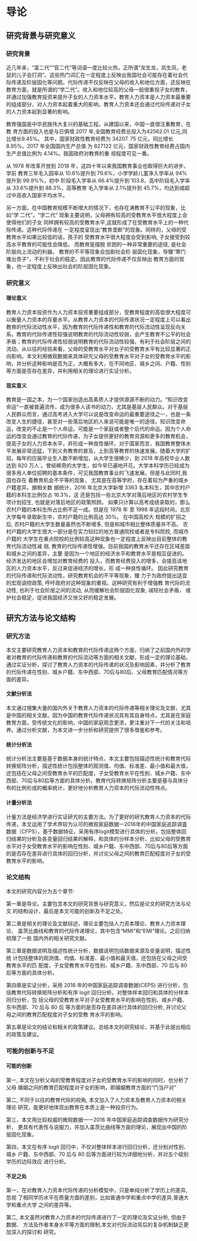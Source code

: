 # 导论

## 研究背景与研究意义

### 研究背景

近几年来，“富二代”“官二代”等词语一度比较火热，正所谓“龙生龙，凤生凤，老鼠的儿子会打洞”。这些热门词汇在一定程度上反映出我国社会可能存在着社会代际传递及阶层固化等问题。代际传递不仅反映在父母的收入和地位方面，还反映在教育方面，就是所谓的“学二代”。收入和地位较高的父母一般很重视子女的教育，并通过加强教育投资来提升子女的人力资本水平。教育人力资本是人力资本最重要的组成部分，对人力资本起着重大的影响，教育人力资本还会通过代际传递对子女的人力资本起到显著的影响。

教育强国是中华民族伟大复兴的基础工程。从建国以来，中国一直很注重教育，在教
育方面的投入也是与日俱增.2017 年,全国教育经费总投入为42562.01 亿元,同比增长9.45%。
其中，国家财政性教育经费为 34207. 75 亿元，同比增长 8.95%。2017 年全国国内生产总值
为 827122 亿元，国家财政性教育经费占国内生产总值比例为 4.14%。我国政府对教育的重
视程度可见一番。

从 1978 年改革开放到 2018 年，这四十年以来我国教育事业也取得巨大的进步。学前
教育三年毛入园率从 10.6%提升到 79.6%，小学学龄儿童净入学率从 94%提升到 99.9%%，初中
阶段毛入学率从 66.4%提升到 103.8，高中阶段毛入学率从 33.6%提升到 88.3%，高等教育
毛入学率从 2.1%提升到 45.7%，均达到或超过中高收入国家平均水平。

另一方面，在中国教育规模不断增大的情况下，也存在涛教育不公平的现象，比如“学
二代”。“学二代” 现象主要说明，父母拥有较高的受教育水平很大程度上会使得他们的子女
同样拥有较高的受教育水平,这就形成了在受教育水平上的一种代际传递。这种代际传递在
一定程度呈现出“教育垄断”的现象。同样的，父母的受教育水平如果比较低的话，孩子的
受教育水平很大程度会受到影响, 子女接受到较高水平教育的可能性会降低。 而教育是摆脱
贫困的一种非常重要的途径, 是社会阶层向上流动的利器。 教育的不平等现象会加剧社会阶
层固化现象，导臻“寒门难出贵子”，不利于社会的稳定。因此教育的代际传递不仅反映出
教育方面的现象，也一定程度上反映出社会的阶层固化现象。


### 研究意义

#### 理论意义

教育人力资本投资作为人力资本投资重要组成部分，受教育程度的高低很大程度可以衡量人力资本的存量水平。从教育人力资本的代际传递状况一定程度上可以看出教育的代际流动性水平，因为教育的代际传递性和教育的代际流动性呈现反向关系。教育的代际传递性较强说明教育的代际流动性较弱，会产生教育不公平的社会矛盾；教育的代际传递性较弱说明教育的代际流动性较强，有利于社会阶层之间的流动。从以往的经验来看，父母的受教育水平对女子的受教育水平有比较显著的正向影响。本文利用微观数据来具体研宄父母的受教育水平对子女的受教育水平的影响，并分析这种影响是否为正，大概有多大，在不同地区、城乡之间、户籍、性别等方面是否存在差异，并利用相关的理论进行实证分析。


#### 现实意义

教育是一国之本，为一个国家创造出高素质人才提供源源不断的动力。“知识改变命运”一直被普遍流传，成为很多人读书的动力，尤其是基层人民群众。对于基层人民群众而言，通过高考进入大学可以说是改变命运的最重要途径之一，也是一条改变人生的捷径，甚至对一些落后地区的人来说可能是唯一的途径。知识改变命运，改变的不止是一个人命运，可能是一个家庭或者整个后代的命运。因为个人命运的改变会通过教育的代际传递，为子女提供更好的教育资源和更多的教育机会，提高子女的人力资本水平，并形成一种良性循环。对于国家而言，我国教育整体水平发展非常迅猛，下到义务教育的普及，上到高等教育的快速发展。随着大学的扩招，每年的应届毕业生人数不断增加，从大学生很稀少，到 2018 年高校毕业人数达到 820 万人`。曾经稀奇的大学生，如今早已遍地开花。大学本科学历已经成为
很多用人单位招聘的基本条件，可见我国教育事业的飞速发展。但是与此同时,我国也存在
着教育机会不平等的现象， 尤其是在高等学府，存在着较为严重的城乡户籍差异。据相关数
据统计，2016 年北京大学新增 3363 名本科生，其中农村户籍的本科生比例仅占 16.3%，这
还是包括一些北京大学对落后地区的农村学生专项计划招生, 也就是对落后地区的政策照顾。
如果只计算以高考成绩录取的，那么农村户籍的本科生所占比例不足一成。但是在 1978 年
至 1998 年这段时间，北京大学每年录取新生中，农村户籍的比例高达 30%。 在中国高校大
规模的扩招之后, 农村户籍的大学生数量虽然也不断增多, 但是和城市相比整体质量并不高。
农村户籍的大学生很大一部分是在实力较红的地方普通院校或者是专科院校, 而城市户籍的
大学生在重点院校的比例较高这种现象也一定程度上反映出目前整体的教育代际流动性减
弱, 教育的代际传递性增强。目前我国的教育水平还存在区域差距和城乡之间的差异，主要
是因为一个地区的经济水平和教育水平是相互促进的。经济发达的地区会增加对教育经费的
投入，而教育经费投入的增多，会提高该地区的人力资本水平，反过来促进经济的增长，形
成一种良性循环。 因此研究教育的代际传递和代际流动性，研究教育机会的不平等现象，臻
力于为政府提出适宜的宏观调控政策, 呼吁政府对这种现象的重视。这种研究有利于增强教
育代际的流动性, 也利于社会阶层之间的流动, 从而缓解社会阶层固化现象, 减轻社会矛盾，
维护社会稳定，促进我国经济又快又好的稳定发展。


## 研宄方法与论文结构

### 研宄方法

本文主要研究教育人力资本和教育的代际传递这两个方面，归纳了之前国内外的学者对教育的代际传递和教育的代际流动等方面的相关文献，形成一定的理论基础，通过实证分析，探讨了教育人力资本的代际传递的状况及影响因素，并分析了教育的代际传递在性别、城乡户籍、东中西部、70后与80后、父母教育匹配情况等方面的差异。

#### 文献分析法


本文通过搜集大量的国内外关于教育人力资本的代际传递等相关理论及文献，尤其是中国的相关文献。因为中国的教育代际传递状况具有其自身特点，尤其是在家庭教育方面，受传统文化的影响，中国的家庭观念更浓，更注重对下一代的关注和培养。通过分析文献，为本文进一步分析和研究提供了很多借鉴和参考。


#### 统计分析法


统计分析法主要是基于数据本身的统计特点，本文主要包括描述性统计和教育代际转换矩阵分析，描述性统计包括整体的观测值、均值、标准差、最小值和最大值，还包括在父母之间受教育水平的匹配度，子女受教育水平在性别、城乡户籍、东中西部、70后与80后等方面的具体分析。教育代际转换矩阵分析主要是基与具体分布的比例形成的概率统计，更好地分析教育人力资本的代际流动性特点。


#### 计量分析法

计量方法是经济学进行实证研宄的主要方法。为了更好的研宄教育人力资本的代际传递，本文运用了学术界较为认可的微观家庭数据---2016年的中国家庭追踪调査数据（CFPS），基于数据特征，采用有序logit模型进行具体的分析。包括整体回归结果的分析及各变量回归结果的解释，和具体的分样本分析，比如父母的受教育水平对子女受教育水平的影响在性别、城乡户籍、东中西部、70后与80后等方面的是否存在差异进行具体的回归分析，并讨论父母之间的教育匹配程度对子女的受教育水平的影响。


### 论文结构
本文的研究内容分为五个章节:

第一章是导论。主要包含本文的研究背景与研究意义，然后是论文的研究方法与论文
的结构设计，最后是本文可能的创新及不足之处。

第二章是相关的理论及文献综述，理论主要包括人力资本理论、教育人力资本理论、
盖茨比曲线和教育的代际传递理论，其中包含“MMI”和“EMI”理论。之后归纳梳理了一些
国内外的相关研究文献。

第三章是数据说明及描述性统计分析，数据说明包括数据来源及变量说明，描述性统
计包括整体的观测值、均值、标准差、最小值和最天值，还包括在父母之间受教育水平的匹
配度，子女受教育水平在性别、城乡户籍、东中西部、70 后与 80 后等方面的具体分析。

第四章是实证分析，采用 2016 年的中国家庭追踪调查数据(CEPS) 进行分析，包括教育代际转换矩阵分析和有序 logit 回归分析。对整体样本回归和具体的分样本同归分析，包
括父母的受教育水平对子女受教育水平的影响在性别、城乡户籍、东中西部、70 后与 80 后
等方面的是否存在差异进行具体的回归分析, 并讨论父母之间的教育匹配程度对子女的受教
育水平的影响。

第五章是论文的结论和相关的政策建议。总结本文的研究结论，并基于此提出相应的政策及建议。

### 可能的创新与不足

#### 可能的创新

第一, 本文在分析父母的受教育程度对子女的受教育水平的影响的同时，也分析了父母
婚姻之间的教育匹配程度对子女的影响，即婚姻教育方面的“门当户对”

第二, 不同于以往的教育代际的视角, 本文加入了人力资本及教育人力资本的相关理论
研究，能更好地体现出教育在本质上是一种投资行为。

第三，本文用比较权威的微观数据一一2016 年中国家庭追踪调查数据作为研究分析，
更具有代表性与说服力，并加入盖茨比曲线等方面的理论，展现出中国的阶层固化现象。

第四，本文在有序 logit 回归中，不仅对整体样本进行回归分析，还分别对性别、城乡
户籍、东中西部、70 后与 80 后等方面进行较为详细地分析，并对五个级别学历的边际效应
进行分析。

####  不足之处

第一，在对教育人力资本代际传递的分析模型中，只是单纯分析了学历上的差异,忽视
了相同学历水平在质量方面的差别，比如普通中学和重点中学的差异,普通大学和重点大学
之间的差异等。

第二, 本文虽然对教育人力资本的代际传递进行了一定的理论及实证分析, 但由于数据、
方法及作者本身水平等方面的限制,本文对代际流动背后的复杂机制缺乏更加深入的探讨和
研究。
